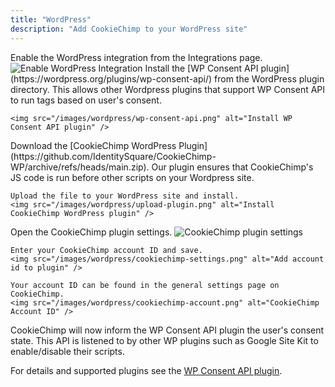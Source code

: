 ```yaml
---
title: "WordPress"
description: "Add CookieChimp to your WordPress site"
---
```


<Steps>
  <Step title="Enable WordPress Integration">
    Enable the WordPress integration from the Integrations page.
    <img src="/images/wordpress/wordpress-integration.png" alt="Enable WordPress Integration" />
  </Step>

  <Step title="Install WP Consent API plugin">
    Install the [WP Consent API plugin](https://wordpress.org/plugins/wp-consent-api/) from the WordPress plugin directory.
    This allows other Wordpress plugins that support WP Consent API to run tags based on user's consent.

    <img src="/images/wordpress/wp-consent-api.png" alt="Install WP Consent API plugin" />
  </Step>

  <Step title="Install CookieChimp WordPress Plugin">
    Download the [CookieChimp WordPress Plugin](https://github.com/IdentitySquare/CookieChimp-WP/archive/refs/heads/main.zip).
    Our plugin ensures that CookieChimp's JS code is run before other scripts on your Wordpress site.

    Upload the file to your WordPress site and install.
    <img src="/images/wordpress/upload-plugin.png" alt="Install CookieChimp WordPress plugin" />
  </Step>

  <Step title="Configure CookieChimp Plugin">
    Open the CookieChimp plugin settings.
    <img src="/images/wordpress/plugin-settings.png" alt="CookieChimp plugin settings" />

    Enter your CookieChimp account ID and save.
    <img src="/images/wordpress/cookiechimp-settings.png" alt="Add account id to plugin" />

    Your account ID can be found in the general settings page on CookieChimp.
    <img src="/images/wordpress/cookiechimp-account.png" alt="CookieChimp Account ID" />
  </Step>
</Steps>

CookieChimp will now inform the WP Consent API plugin the user's consent state.
This API is listened to by other WP plugins such as Google Site Kit to enable/disable their scripts.

For details and supported plugins see the [WP Consent API plugin](https://wordpress.org/plugins/wp-consent-api/).